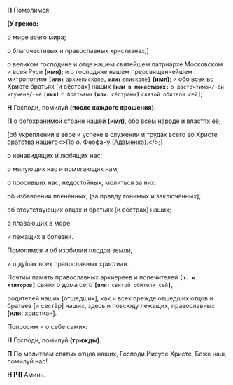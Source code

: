 
**П** Помолимся:

**[У греков:**

о мире всего мира;

о благочестивых и православных христианах;<R>]</R>

о великом господине и отце нашем святейшем патриархе Московском и всея Руси **(имя)**; и о господине нашем преосвященнейшем митрополите **`[или:`** `архиепископе,` **`или:`** `епископе`**`]`** **(имя)**; и обо всех во Христе братьях <R>[</R>и сёстрах<R>]</R> наших **`[или в монастырях:`** `о досточтимом/-ой игумене/-ье` **`(имя)`** `с братьями` **`(или:`** `сёстрами`**`)`** `святой обители сей`**`]`**;

**Н** Господи, помилуй **(после каждого прошения)**.

**П** о богохранимой стране нашей **(имя)**, обо всём народе и властях её;

<R>[</R>об укреплении в вере и успехе в служении и трудах всего во Христе братства нашего<Tooltip><>По о. Феофану (Адаменко).</></Tooltip>;<R>]</R>
  
о ненавидящих и любящих нас;

о милующих нас и помогающих нам;

о просивших нас, недостойных, молиться за них;

об избавлении пленённых, <R>[</R>за правду гонимых и заключённых<R>]</R>;

об отсутствующих отцах и братьях <R>[</R>и сёстрах<R>]</R> наших;
  
о плавающих в море

и лежащих в болезни.
  
Помолимся и об изобилии плодов земли,
  
и о ду́шах всех православных христиан.
  
Почтим память православных архиереев и попечителей **`[т. е. ктиторов]`** святого дома сего **`[или:`** `святой обители сей`**`]`**,
  
родителей наших <R>[</R>отшедших<R>]</R>, как и всех прежде отшедших отцов и братьев <R>[</R>и сестёр<R>]</R> наших, здесь и повсюду лежащих, православных **[или:** христиан<R>]</R>.
  
Попросим и о себе самих:

**Н** Господи, помилуй **(трижды)**.

**П** По молитвам святых отцов наших, Господи Иисусе Христе, Боже наш, помилуй нас!
  
**Н [Ч]** Аминь.
